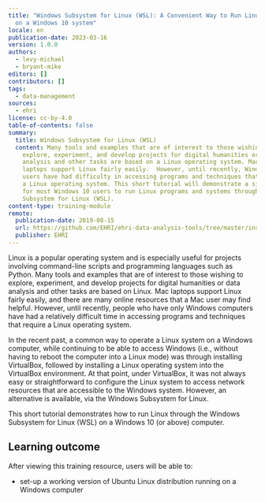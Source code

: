 ```yaml
---
title: "Windows Subsystem for Linux (WSL): A Convenient Way to Run Linux Tools
  on a Windows 10 system"
locale: en
publication-date: 2023-03-16
version: 1.0.0
authors:
  - levy-michael
  - bryant-mike
editors: []
contributors: []
tags:
  - data-management
sources:
  - ehri
license: cc-by-4.0
table-of-contents: false
summary:
  title: Windows Subsystem for Linux (WSL)
  content: Many tools and examples that are of interest to those wishing to
    explore, experiment, and develop projects for digital humanities or data
    analysis and other tasks are based on a Linux operating system. Mac iOS
    laptops support Linux fairly easily.  However, until recently, Windows OS
    users have had difficulty in accessing programs and techniques that require
    a Linux operating system. This short tutorial will demonstrate a simple way
    for most Windows 10 users to run Linux programs and systems through Windows
    Subsystem for Linux (WSL).
content-type: training-module
remote:
  publication-date: 2019-08-15
  url: https://github.com/EHRI/ehri-data-analysis-tools/tree/master/installing_linux_on_windows
  publisher: EHRI
---
```

Linux is a popular operating system and is especially useful for projects involving command-line scripts and programming languages such as Python. Many tools and examples that are of interest to those wishing to explore, experiment, and develop projects for digital humanities or data analysis and other tasks are based on Linux. Mac laptops support Linux fairly easily, and there are many online resources that a Mac user may find helpful. However, until recently, people who have only Windows computers have had a relatively difficult time in accessing programs and techniques that require a Linux operating system.

In the recent past, a common way to operate a Linux system on a Windows computer, while continuing to be able to access Windows (i.e., without having to reboot the computer into a Linux mode) was through installing VirtualBox, followed by installing a Linux operating system into the VirtualBox environment. At that point, under VirtualBox, it was not always easy or straightforward to configure the Linux system to access network resources that are accessible to the Windows system.  However, an alternative is available, via the Windows Subsystem for Linux.

This short tutorial demonstrates how to run Linux through the Windows Subsystem for Linux (WSL) on a Windows 10 (or above) computer.

## L﻿earning outcome

A﻿fter viewing this training resource, users will be able to:

* set-up a working version of Ubuntu Linux distribution running on a Windows computer

<ExternalResource title="Interested in learning more?" subtitle="Check out  Windows Subsystem for Linux (WSL): A convenient way to run Linux tools on a Windows 10 system" url="https://github.com/EHRI/ehri-data-analysis-tools/tree/master/installing_linux_on_windows#readme" />
